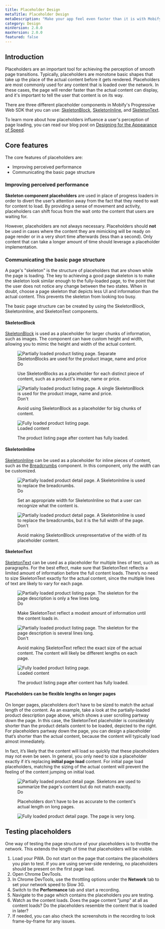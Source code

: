 ```yaml
---
title: Placeholder Design
metaTitle: Placeholder Design
metaDescription: "Make your app feel even faster than it is with Mobify's Skeleton component placeholders."
category: Design
minVersion: 2.0.0
maxVersion: 2.0.0
featured: false
---
```


## Introduction

Placeholders are an important tool for achieving the perception of smooth page transitions. Typically, placeholders are monotone basic shapes that take up the place of the actual content before it gets rendered. Placeholders are most commonly used for any content that is loaded over the network. In these cases, the page will render faster than the actual content can display, and it's important to tell the user that content is on its way.

There are three different placeholder components in Mobify's Progressive Web SDK that you can use: [SkeletonBlock](/apis-and-sdks/component-library/components/SkeletonBlock), [SkeletonInline](/apis-and-sdks/component-library/components/SkeletonInline), and [SkeletonText](/apis-and-sdks/component-library/components/SkeletonText).

To learn more about how placeholders influence a user's perception of page loading, you can read our blog post on [Designing for the Appearance of Speed](https://www.mobify.com/insights/designing-appearance-speed/).

## Core features

The core features of placeholders are:

-   Improving perceived performance
-   Communicating the basic page structure

### Improving perceived performance

**Skeleton component placeholders** are used in place of progress loaders in order to divert the user’s attention away from the fact that they need to wait for content to load. By providing a sense of movement and activity, placeholders can shift focus from the wait onto the content that users are waiting for.

However, placeholders are not always necessary. Placeholders should **not** be used in cases where the content they are mimicking will be ready on page render or in a very short time afterwards (less than a second). Only content that can take a longer amount of time should leverage a placeholder implementation.

### Communicating the basic page structure

A page's "skeleton" is the structure of placeholders that are shown while the page is loading. The key to achieving a good page skeleton is to make the skeleton look similar enough to the fully-loaded page, to the point that the user does not notice any change between the two states. When in doubt, choose a page skeleton that depicts less UI and information than the actual content. This prevents the skeleton from looking too busy.

The basic page structure can be created by using the SkeletonBlock, SkeletonInline, and SkeletonText components.

#### SkeletonBlock

[SkeletonBlock](/apis-and-sdks/component-library/components/SkeletonBlock) is used as a placeholder for larger chunks of information, such as images. The component can have custom height and width, allowing you to mimic the height and width of the actual content.

<figure class="u-flexbox u-flexbox-gutters u-align-top u-justify-between" style="background-color: #fafafa;">
    <div class="u-flex u-width-full">
        <img src="skeleton-block-do.png" alt="Partially loaded product listing page. Separate SkeletonBlocks are used for the product image, name and price" />
        <div class="u-text-bold">Do</div>
        <p class="u-text-size-smaller">
            Use SkeletonBlocks as a placeholder for each distinct piece of content, such as a product's image, name or price.
        </p>
    </div>
    <div class="u-flex u-width-full">
        <img src="skeleton-block-dont.png" alt="Partially loaded product listing page. A single SkeletonBlock is used for the product image, name and price." />
        <div class="u-text-bold">Don't</div>
        <p class="u-text-size-smaller">
            Avoid using SkeletonBlock as a placeholder for big chunks of content.
        </p>
    </div>
    <div class="u-flex u-width-full">
        <img src="skeleton-block-loaded.png" alt="Fully loaded product listing page." />
        <div class="u-text-bold">Loaded content</div>
        <p class="u-text-size-smaller">
            The product listing page after content has fully loaded.
        </p>
    </div>
</figure>

#### SkeletonInline

[SkeletonInline](/apis-and-sdks/component-library/components/SkeletonInline) can be used as a placeholder for inline pieces of content, such as the [Breadcrumbs](/apis-and-sdks/component-library/components/Breadcrumbs) component. In this component, only the _width_ can be customized.

<figure class="u-flexbox u-flexbox-gutters u-align-top u-justify-between" style="background-color: #fafafa;">
    <div class="u-flex u-width-full">
        <img src="skeleton-inline-do.png" alt="Partially loaded product detail page. A SkeletonInline is used to replace the breadcrumbs." />
        <div class="u-text-bold">Do</div>
        <p class="u-text-size-smaller">
            Set an appropriate width for SkeletonInline so that a user can recognize what the content is.
        </p>
    </div>
    <div class="u-flex u-width-full">
        <img src="skeleton-inline-dont.png" alt="Partially loaded product detail page. A SkeletonInline is used to replace the breadcrumbs, but it is the full width of the page." />
        <div class="u-text-bold">Don't</div>
        <p class="u-text-size-smaller">
            Avoid making SkeletonBlock unrepresentative of the width of its placeholder content.
        </p>
    </div>
</figure>

#### SkeletonText

[SkeletonText](/apis-and-sdks/component-library/components/SkeletonText) can be used as a placeholder for multiple lines of text, such as paragraphs. For the best effect, make sure that SkeletonText reflects a limited amount of information before the full content loads. There’s no need to size SkeletonText exactly for the actual content, since the multiple lines of text are likely to vary for each page.

<figure class="u-flexbox u-flexbox-gutters u-align-top u-justify-between" style="background-color: #fafafa;">
    <div class="u-flex u-width-full">
        <img src="skeleton-text-do.png" alt="Partially loaded product listing page. The skeleton for the page description is only a few lines long." />
        <div class="u-text-bold">Do</div>
        <p class="u-text-size-smaller">
            Make SkeletonText reflect a modest amount of information until the content loads in.
        </p>
    </div>
    <div class="u-flex u-width-full">
        <img src="skeleton-text-dont.png" alt="Partially loaded product listing page. The skeleton for the page description is several lines long." />
        <div class="u-text-bold">Don't</div>
        <p class="u-text-size-smaller">
            Avoid making SkeletonText reflect the exact size of the actual content. The content will likely be different lengths on each page.
        </p>
    </div>
    <div class="u-flex u-width-full">
        <img src="skeleton-text-loaded.png" alt="Fully loaded product listing page." />
        <div class="u-text-bold">Loaded content</div>
        <p class="u-text-size-smaller">
            The product listing page after content has fully loaded.
        </p>
    </div>
</figure>

#### Placeholders can be flexible lengths on longer pages

On longer pages, placeholders don't have to be sized to match the actual length of the content. As an example, take a look at the partially-loaded product description page above, which shows a user scrolling partway down the page. In this case, the SkeletonText placeholder is considerably shorter than the product details content to be loaded, depicted to the right. For placeholders partway down the page, you can design a placeholder that’s shorter than the actual content, because the content will typically load almost immediately.

In fact, it’s likely that the content will load so quickly that these placeholders may not even be seen. In general, you only need to size a placeholder exactly if it’s replacing **initial page load** content. For initial page load placeholders, matching the sizing of the actual content will prevent the feeling of the content jumping on initial load.

<figure class="u-flexbox u-flexbox-gutters u-align-top u-justify-between" style="background-color: #fafafa;">
    <div class="u-flex u-width-full">
        <img src="skeleton-length-do.png" alt="Partially loaded product detail page. Skeletons are used to summarize the page's content but do not match exactly." />
        <div class="u-text-bold">Do</div>
        <p class="u-text-size-smaller">
            Placeholders don't have to be as accurate to the content's actual length on long pages.
        </p>
    </div>
    <div class="u-flex u-width-full">
        <img src="skeleton-length-example.png" alt="Fully loaded product detail page. The page is very long." />
    </div>
</figure>

## Testing placeholders

One way of testing the page structure of your placeholders is to throttle the network. This extends the length of time that placeholders will be visible.

1. Load your PWA. Do not start on the page that contains the placeholders you plan to test. If you are using server-side rendering, no placeholders should be present on the first page load.
2. Open Chrome DevTools.
3. In Chrome DevTools, use the throttling options under the **Network** tab to set your network speed to Slow 3G.
4. Switch to the **Performance** tab and start a recording.
5. Navigate to the page which contains the placeholders you are testing.
6. Watch as the content loads. Does the page content "jump" at all as content loads? Do the placeholders resemble the content that is loaded in later?
7. If needed, you can also check the screenshots in the recording to look frame-by-frame for any issues.


